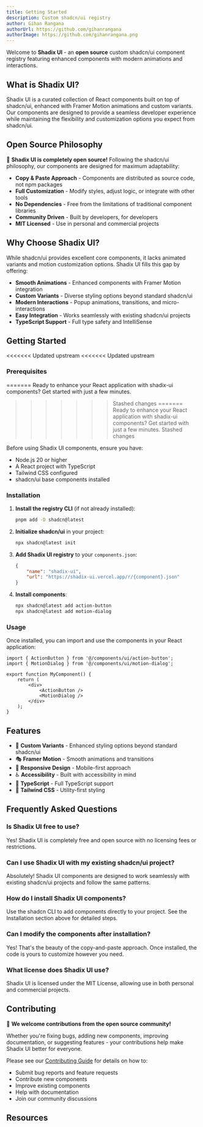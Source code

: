 ```yaml
---
title: Getting Started
description: Custom shadcn/ui registry
author: Gihan Rangana
authorUrl: https://github.com/gihanrangana
authorImage: https://github.com/gihanrangana.png
---
```


Welcome to **Shadix UI** - an **open source** custom shadcn/ui component registry featuring enhanced components with modern animations and interactions.

## What is Shadix UI?

Shadix UI is a curated collection of React components built on top of shadcn/ui, enhanced with Framer Motion animations and custom variants. Our components are designed to provide a seamless developer experience while maintaining the flexibility and customization options you expect from shadcn/ui.

## Open Source Philosophy

🚀 **Shadix UI is completely open source!** Following the shadcn/ui philosophy, our components are designed for maximum adaptability:

-   **Copy & Paste Approach** - Components are distributed as source code, not npm packages
-   **Full Customization** - Modify styles, adjust logic, or integrate with other tools
-   **No Dependencies** - Free from the limitations of traditional component libraries
-   **Community Driven** - Built by developers, for developers
-   **MIT Licensed** - Use in personal and commercial projects

## Why Choose Shadix UI?

While shadcn/ui provides excellent core components, it lacks animated variants and motion customization options. Shadix UI fills this gap by offering:

-   **Smooth Animations** - Enhanced components with Framer Motion integration
-   **Custom Variants** - Diverse styling options beyond standard shadcn/ui
-   **Modern Interactions** - Popup animations, transitions, and micro-interactions
-   **Easy Integration** - Works seamlessly with existing shadcn/ui projects
-   **TypeScript Support** - Full type safety and IntelliSense

## Getting Started

<<<<<<< Updated upstream
<<<<<<< Updated upstream
### Prerequisites
=======
Ready to enhance your React application with shadix-ui components? Get started with just a few minutes.
>>>>>>> Stashed changes
=======
Ready to enhance your React application with shadix-ui components? Get started with just a few minutes.
>>>>>>> Stashed changes

Before using Shadix UI components, ensure you have:

-   Node.js 20 or higher
-   A React project with TypeScript
-   Tailwind CSS configured
-   shadcn/ui base components installed

### Installation

1. **Install the registry CLI** (if not already installed):

    ```bash
    pnpm add -D shadcn@latest
    ```

2. **Initialize shadcn/ui** in your project:

    ```bash
    npx shadcn@latest init
    ```

3. **Add Shadix UI registry** to your `components.json`:

    ```json
    {
        "name": "shadix-ui",
        "url": "https://shadix-ui.vercel.app/r/{component}.json"
    }
    ```

4. **Install components**:
    ```bash
    npx shadcn@latest add action-button
    npx shadcn@latest add motion-dialog
    ```

### Usage

Once installed, you can import and use the components in your React application:

```tsx
import { ActionButton } from '@/components/ui/action-button';
import { MotionDialog } from '@/components/ui/motion-dialog';

export function MyComponent() {
    return (
        <div>
            <ActionButton />
            <MotionDialog />
        </div>
    );
}
```

## Features

-   🎨 **Custom Variants** - Enhanced styling options beyond standard shadcn/ui
-   🎭 **Framer Motion** - Smooth animations and transitions
-   📱 **Responsive Design** - Mobile-first approach
-   ♿ **Accessibility** - Built with accessibility in mind
-   🎯 **TypeScript** - Full TypeScript support
-   🎨 **Tailwind CSS** - Utility-first styling

## Frequently Asked Questions

### Is Shadix UI free to use?

Yes! Shadix UI is completely free and open source with no licensing fees or restrictions.

### Can I use Shadix UI with my existing shadcn/ui project?

Absolutely! Shadix UI components are designed to work seamlessly with existing shadcn/ui projects and follow the same patterns.

### How do I install Shadix UI components?

Use the shadcn CLI to add components directly to your project. See the Installation section above for detailed steps.

### Can I modify the components after installation?

Yes! That's the beauty of the copy-and-paste approach. Once installed, the code is yours to customize however you need.

### What license does Shadix UI use?

Shadix UI is licensed under the MIT License, allowing use in both personal and commercial projects.

## Contributing

🌟 **We welcome contributions from the open source community!**

Whether you're fixing bugs, adding new components, improving documentation, or suggesting features - your contributions help make Shadix UI better for everyone.

Please see our [Contributing Guide](/CONTRIBUTING.md) for details on how to:

-   Submit bug reports and feature requests
-   Contribute new components
-   Improve existing components
-   Help with documentation
-   Join our community discussions

## Resources

<Cards>
    <Card title="shadcn/ui Documentation" href="https://ui.shadcn.com" />
    <Card title="Framer Motion Docs" href="https://www.framer.com/motion/" />
    <Card title="Tailwind CSS" href="https://tailwindcss.com/docs" />
    <Card title="GitHub Repository" href="https://github.com/gihanrangana/shadix-ui" />
</Cards>
